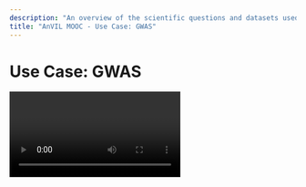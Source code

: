 ```yaml
---
description: "An overview of the scientific questions and datasets used in GWAS and how AnVIL makes GWAS research easier."
title: "AnVIL MOOC - Use Case: GWAS"
---
```


# Use Case: GWAS

<Video url="https://youtu.be/0OAYUM2Bym0" />

## Objectives

- Introduce the scientific questions and datasets used in GWAS.
- Describe computationally challenging analytical steps.
- Explain how AnVIL makes this research easier.

## Slides

The slides for this tutorial are located [here](https://docs.google.com/presentation/d/1IYbFuJRvGRR0mIgsrzvKShUD21DKMq9w7FMEKGuSC14).
